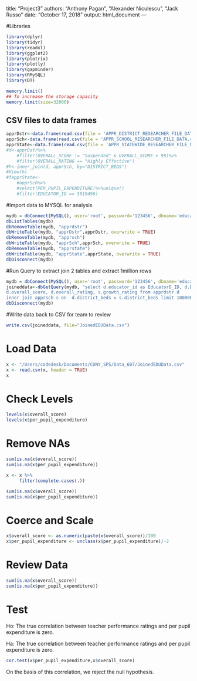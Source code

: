title: "Project3"
authors: "Anthony Pagan", "Alexander Niculescu", "Jack Russo"
date: "October 17, 2018"
output: html_document
---

#Libraries
```r
library(dplyr)
library(tidyr)
library(readxl)
library(ggplot2)
library(plotrix)
library(plotly)
library(gapminder)
library(RMySQL)
library(DT)

memory.limit()
## To increase the storage capacity
memory.limit(size=32000)
```

## CSV files to data frames

```r
apprDstr<-data.frame(read.csv(file = 'APPR_DISTRICT_RESEARCHER_FILE_DATA.csv', header = TRUE, sep= ",", stringsAsFactors = FALSE))
apprSch<-data.frame(read.csv(file = 'APPR_SCHOOL_RESEARCHER_FILE_DATA.csv', header = TRUE, sep= ",", stringsAsFactors = FALSE))
apprState<-data.frame(read.csv(file = 'APPR_STATEWIDE_RESEARCHER_FILE_DATA.csv', header = TRUE, sep= ",", stringsAsFactors = FALSE))
#d<-apprDstr%>%
    #filter(OVERALL_SCORE != "Suspended" & OVERALL_SCORE > 98)%>%
    #filter(OVERALL_RATING == "Highly Effective")
#h<-inner_join(d, apprSch, by="DISTRICT_BEDS")
#View(h)
#fapprState<-
    #apprSch%>%
    #select(PER_PUPIL_EXPENDITURE)%>%unique()
    #filter(EDUCATOR_ID == 5019496)
```

#Import data to MYSQL for analysis

```r
mydb = dbConnect(MySQL(), user='root', password='123456', dbname='education', host='localhost')
dbListTables(mydb)
dbRemoveTable(mydb, "apprdstr")
dbWriteTable(mydb, "apprDstr",apprDstr, overwrite = TRUE)
dbRemoveTable(mydb, "apprsch")
dbWriteTable(mydb, "apprSch",apprSch, overwrite = TRUE)
dbRemoveTable(mydb, "apprstate")
dbWriteTable(mydb, "apprState",apprState, overwrite = TRUE)
dbDisconnect(mydb)
```

#Run Query to extract join 2 tables and extract 1million rows

```r
mydb = dbConnect(MySQL(), user='root', password='123456', dbname='education', host='localhost')
joineddata<-dbGetQuery(mydb, "select d.educator_id as EducatorD_ID, d.DISTRICT_NAME, s.Educator_id as EducatorS_ID, s.School_name, district_needs_category, per_pupil_expenditure,
d.overall_score, d.overall_rating, s.growth_rating from apprdstr d
inner join apprsch s on  d.district_beds = s.district_beds limit 1000000")
dbDisconnect(mydb)
```

#Write data back to CSV for team to review
```r
write.csv(joineddata, file="JoinedEDUData.csv")
```

# Load Data
```r
x <- "/Users/codedesk/Documents/CUNY_SPS/Data_607/JoinedEDUData.csv"
x <- read.csv(x, header = TRUE)
x
```

# Check Levels

```r
levels(x$overall_score)
levels(x$per_pupil_expenditure)
```

# Remove NAs

```r
sum(is.na(x$overall_score))
sum(is.na(x$per_pupil_expenditure))
```

```r
x <- x %>%
     filter(complete.cases(.))
```

```r
sum(is.na(x$overall_score))
sum(is.na(x$per_pupil_expenditure))
```

# Coerce and Scale

```r
x$overall_score <- as.numeric(paste(x$overall_score))/100
x$per_pupil_expenditure <- unclass(x$per_pupil_expenditure)/-2
```

# Review Data

```r
sum(is.na(x$overall_score))
sum(is.na(x$per_pupil_expenditure))
```

# Test

Ho: The true correlation between teacher performance ratings and per pupil expenditure is zero.

Ha: The true correlation between teacher performance ratings and per pupil expenditure is zero.

```r
cor.test(x$per_pupil_expenditure,x$overall_score)
```

On the basis of this correlation, we reject the null hypothesis.

